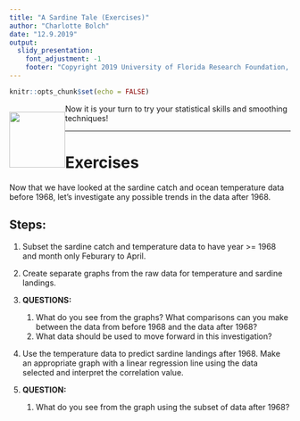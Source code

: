 ```yaml
---
title: "A Sardine Tale (Exercises)"
author: "Charlotte Bolch"
date: "12.9.2019"
output: 
  slidy_presentation:
    font_adjustment: -1
    footer: "Copyright 2019 University of Florida Research Foundation, Inc. All Rights Reserved."
---
```


```r
knitr::opts_chunk$set(echo = FALSE)
```

<div style="float:left">

![](../assets/web_lesson_graphics/statcat/head_static.svg){width=100px; height=100px}

</div>

Now it is your turn to try your statistical skills and smoothing techniques!

---

# Exercises
Now that we have looked at the sardine catch and ocean temperature data before 1968, let's investigate any possible trends in the data after 1968.

## Steps:
1. Subset the sardine catch and temperature data to have year >= 1968 and month only Feburary to April.

2. Create separate graphs from the raw data for temperature and sardine landings.

3. **QUESTIONS:**
    1. What do you see from the graphs? What comparisons can you make between the data from before 1968 and the data after 1968?
    2. What data should be used to move forward in this investigation?

4. Use the temperature data to predict sardine landings after 1968. Make an appropriate graph with a linear regression line using the data selected and interpret the correlation value.

5. **QUESTION:**
    1. What do you see from the graph using the subset of data after 1968?

